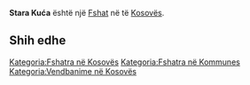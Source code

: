 {{Fshat në Kosovës
 | Emri                = Stara Kuća
| srp_N_name = Stara Kuća
| srp_N_FULL_NAME_RO = Stara Kuća
| srp_N_FULL_NAME_ND_RO = Stara Kuca
| srp_N_SORT_NAME_RG = STARAKUCA
| srp_N_FULL_NAME_RG = Stara Kuća
| srp_N_FULL_NAME_ND_RG = Stara Kuca

 | Emri (Rasa dhanore) = 
 | Figura              = 
 | Shteti              = Kosovo
 | Komuna              = 
 | Kodi postar         = 
 | Sipërfaqja          = 

 | Popullsia           = 

 | Regj. i popullsisë  = 
 | Dend. e popullsisë  = 
 | Faqja zyrtare       = 
 <!--- Koordinatat ----> 
 | Gjerësia            = 42.535833
 | Gjatësia            = 21.656389
 | Lartësia            = 
}}
'''Stara Kuća''' është një [[Fshat]] në [[]] të [[Kosovës]].

<!-- == Gjeografia == -->
<!-- == Historia == -->
<!-- == Demografia == -->
== Shih edhe ==
{{Komuna }}
{{Kosovo-Administrata-Cung}}

[[Kategoria:Fshatra në Kosovës]]
[[Kategoria:Fshatra në Kommunes ]]
[[Kategoria:Vendbanime në Kosovës]]